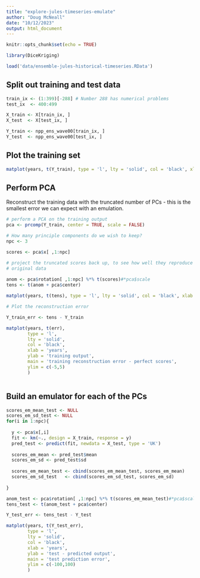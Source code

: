 ```yaml
---
title: "explore-jules-timeseries-emulate"
author: "Doug McNeall"
date: "10/12/2023"
output: html_document
---
```


```r
knitr::opts_chunk$set(echo = TRUE)
```

```r
library(DiceKriging)

```

```r
load('data/ensemble-jules-historical-timeseries.RData')

```


## Split out training and test data
```r
train_ix <- (1:399)[-288] # Number 288 has numerical problems
test_ix  <- 400:499

X_train <- X[train_ix, ]
X_test  <- X[test_ix, ]

Y_train <- npp_ens_wave00[train_ix, ]
Y_test  <- npp_ens_wave00[test_ix, ]

```

## Plot the training set

```r
matplot(years, t(Y_train), type = 'l', lty = 'solid', col = 'black', xlab = 'years', ylab = 'training output', ylim = c(0,180))


```
## Perform PCA

Reconstruct the training data with the truncated number of PCs - this is the smallest error we can expect with an emulation.
```r
# perform a PCA on the training output
pca <- prcomp(Y_train, center = TRUE, scale = FALSE)

# How many principle components do we wish to keep? 
npc <- 3

scores <- pca$x[ ,1:npc]

# project the truncated scores back up, to see how well they reproduce the 
# original data
  
anom <- pca$rotation[ ,1:npc] %*% t(scores)#*pca$scale
tens <- t(anom + pca$center)


```

```r

matplot(years, t(tens), type = 'l', lty = 'solid', col = 'black', xlab = 'years', ylab = 'training output', ylim = c(0, 180))

```
```r
# Plot the reconstruction error

Y_train_err <- tens - Y_train

matplot(years, t(err), 
        type = 'l',
        lty = 'solid',
        col = 'black',
        xlab = 'years',
        ylab = 'training output',
        main = 'training reconstruction error - perfect scores',
        ylim = c(-5,5)
        )



```


## Build an emulator for each of the PCs
```r

scores_em_mean_test <- NULL
scores_em_sd_test <- NULL
for(i in 1:npc){
  
  y <- pca$x[,i]
  fit <- km(~., design = X_train, response = y)
  pred_test <- predict(fit, newdata = X_test, type = 'UK')
  
  scores_em_mean <- pred_test$mean
  scores_em_sd <- pred_test$sd
  
  scores_em_mean_test <- cbind(scores_em_mean_test, scores_em_mean)
  scores_em_sd_test   <- cbind(scores_em_sd_test, scores_em_sd)
  
}

anom_test <- pca$rotation[ ,1:npc] %*% t(scores_em_mean_test)#*pca$scale
tens_test <- t(anom_test + pca$center)


```
```r

Y_test_err <- tens_test - Y_test

matplot(years, t(Y_test_err), 
        type = 'l',
        lty = 'solid',
        col = 'black',
        xlab = 'years',
        ylab = 'test - predicted output',
        main = 'test prediction error',
        ylim = c(-100,100)
        )





```

